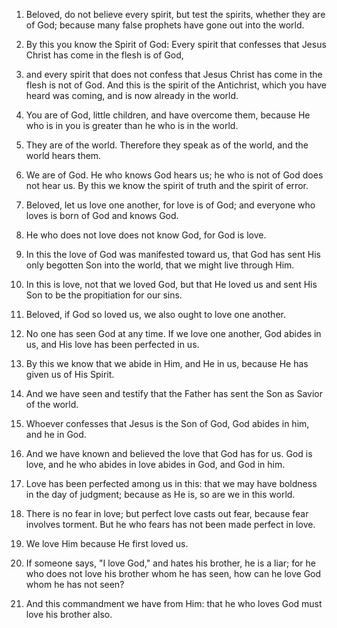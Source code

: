 
1. Beloved, do not believe every spirit, but test the spirits, whether they are of God; because many false prophets have gone out into the world.

2. By this you know the Spirit of God: Every spirit that confesses that Jesus Christ has come in the flesh is of God,

3. and every spirit that does not confess that Jesus Christ has come in the flesh is not of God. And this is the spirit of the Antichrist, which you have heard was coming, and is now already in the world.

4. You are of God, little children, and have overcome them, because He who is in you is greater than he who is in the world.

5. They are of the world. Therefore they speak as of the world, and the world hears them.

6. We are of God. He who knows God hears us; he who is not of God does not hear us. By this we know the spirit of truth and the spirit of error.

7. Beloved, let us love one another, for love is of God; and everyone who loves is born of God and knows God.

8. He who does not love does not know God, for God is love.

9. In this the love of God was manifested toward us, that God has sent His only begotten Son into the world, that we might live through Him.

10. In this is love, not that we loved God, but that He loved us and sent His Son to be the propitiation for our sins.

11. Beloved, if God so loved us, we also ought to love one another.

12. No one has seen God at any time. If we love one another, God abides in us, and His love has been perfected in us.

13. By this we know that we abide in Him, and He in us, because He has given us of His Spirit.

14. And we have seen and testify that the Father has sent the Son as Savior of the world.

15. Whoever confesses that Jesus is the Son of God, God abides in him, and he in God.

16. And we have known and believed the love that God has for us. God is love, and he who abides in love abides in God, and God in him.

17. Love has been perfected among us in this: that we may have boldness in the day of judgment; because as He is, so are we in this world.

18. There is no fear in love; but perfect love casts out fear, because fear involves torment. But he who fears has not been made perfect in love.

19. We love Him because He first loved us.

20. If someone says, "I love God," and hates his brother, he is a liar; for he who does not love his brother whom he has seen, how can he love God whom he has not seen?

21. And this commandment we have from Him: that he who loves God must love his brother also.


